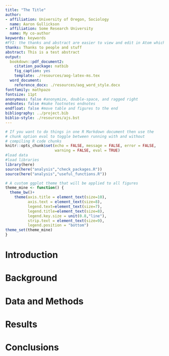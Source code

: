 ```yaml
---
title: "The Title"
author:
- affiliation: University of Oregon, Sociology
  name: Aaron Gullickson
- affiliation: Some Research University
  name: My co-author
keywords: keywords
#FYI: the thanks and abstract are easier to view and edit in Atom which does proper linewrapping
thanks: Thanks to people and stuff
abstract: This is a test abstract
output:
  bookdown::pdf_document2:
    citation_package: natbib
    fig_caption: yes
    template: ./resources/aog-latex-ms.tex
  word_document:
    reference_docx: ./resources/aog_word_style.docx
fontfamily: mathpazo
fontsize: 11pt
anonymous: false #anonymize, double-space, and ragged right
endnotes: false #make footnotes endnotes
endfloat: false #move table and figures to the end
bibliography: ../project.bib
biblio-style: ./resources/ajs.bst
---
```


```r
# If you want to do things in one R Markdown document then use the 
# chunk option eval to toggle between running with and without 
# compiling R code chunks
knitr::opts_chunk$set(echo = FALSE, message = FALSE, error = FALSE, 
                      warning = FALSE, eval = TRUE)
#load data
#load libraries
library(here)
source(here("analysis","check_packages.R"))
source(here("analysis","useful_functions.R"))
```

```r
# A custom ggplot theme that will be applied to all figures
theme_mine <- function() {
  theme_bw()+
    theme(axis.title = element_text(size=10), 
          axis.text = element_text(size=8),
          legend.text=element_text(size=7),
          legend.title=element_text(size=8),
          legend.key.size = unit(0.8,"line"),
          strip.text = element_text(size=9),
          legend.position = "bottom")
theme_set(theme_mine)
}
```

# Introduction

# Background

# Data and Methods

# Results

# Conclusions
